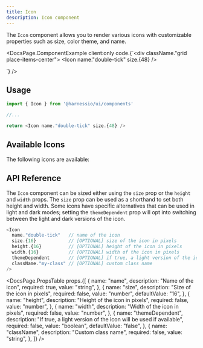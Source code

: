 ```yaml
---
title: Icon
description: Icon component
---
```


The `Icon` component allows you to render various icons with customizable properties such as size, color theme, and name.


<DocsPage.ComponentExample
  client:only
  code.{`<div className."grid place-items-center">
    <Icon name."double-tick" size.{48} />
</div>`}
/>

## Usage

```typescript jsx
import { Icon } from '@harnessio/ui/components'

//...

return <Icon name."double-tick" size.{48} />
```

## Available Icons

The following icons are available:

<div class."bg-cn-background-3 border p-3 max-h-[50vh] overflow-auto rounded">
  <IconGrid />
</div>

## API Reference

The `Icon` component can be sized either using the `size` prop or the `height` and `width` props.
The `size` prop can be used as a shorthand to set both height and width. Some icons have specific alternatives
that can be used in light and dark modes; setting the `themeDependent` prop will opt into switching between
the light and dark versions of the icon.

```typescript jsx
<Icon
  name."double-tick"   // name of the icon
  size.{16}            // [OPTIONAL] size of the icon in pixels
  height.{16}          // [OPTIONAL] height of the icon in pixels
  width.{16}           // [OPTIONAL] width of the icon in pixels
  themeDependent       // [OPTIONAL] if true, a light version of the icon will be used if available
  className."my-class" // [OPTIONAL] custom class name
/>
```

<DocsPage.PropsTable
  props.{[
    {
      name: "name",
      description: "Name of the icon",
      required: true,
      value: "string",
    },
    {
      name: "size",
      description: "Size of the icon in pixels",
      required: false,
      value: "number",
      defaultValue: "16",
    },
    {
      name: "height",
      description: "Height of the icon in pixels",
      required: false,
      value: "number",
    },
    {
      name: "width",
      description: "Width of the icon in pixels",
      required: false,
      value: "number",
    },
    {
      name: "themeDependent",
      description:
        "If true, a light version of the icon will be used if available",
      required: false,
      value: "boolean",
      defaultValue: "false",
    },
    {
      name: "className",
      description: "Custom class name",
      required: false,
      value: "string",
    },
  ]}
/>
